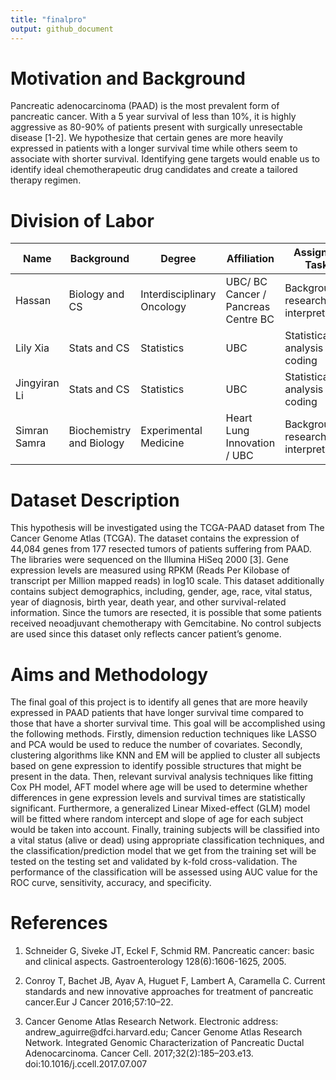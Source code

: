 ```yaml
---
title: "finalpro"
output: github_document
---
```


# **Motivation and Background**

Pancreatic adenocarcinoma (PAAD) is the most prevalent form of pancreatic cancer. With a 5 year survival of less than 10%, it is highly aggressive as 80-90% of patients present with surgically unresectable disease [1-2]. We hypothesize that certain genes are more heavily expressed in patients with a longer survival time while others seem to associate with shorter survival. Identifying gene targets would enable us to identify ideal chemotherapeutic drug candidates and create a tailored therapy regimen. 

# **Division of Labor**

| Name | Background | Degree | Affiliation | Assigned Task |
| -----| ----------| --------| ------------| ------------|
| Hassan | Biology and CS  | Interdisciplinary Oncology | UBC/ BC Cancer / Pancreas Centre BC | Background research and interpretation  |
| Lily Xia | Stats and CS | Statistics | UBC | Statistical analysis and coding |
| Jingyiran Li | Stats and CS | Statistics | UBC | Statistical analysis and coding |
|Simran Samra | Biochemistry and Biology | Experimental Medicine  | Heart Lung Innovation / UBC | Background research and interpretation |

# **Dataset Description**

This hypothesis will be investigated using the TCGA-PAAD dataset from The Cancer Genome Atlas (TCGA). The dataset contains the expression of 44,084 genes from 177 resected tumors of patients suffering from PAAD. The libraries were sequenced on the Illumina HiSeq 2000 [3]. Gene expression levels are measured using RPKM (Reads Per Kilobase of transcript per Million mapped reads) in log10 scale. This dataset additionally contains subject demographics, including, gender, age, race, vital status, year of diagnosis, birth year, death year, and other survival-related information. Since the tumors are resected, it is possible that some patients received neoadjuvant chemotherapy with Gemcitabine. No control subjects are used since this dataset only reflects cancer patient’s genome. 

# **Aims and Methodology** 

The final goal of this project is to identify all genes that are more heavily expressed in PAAD patients that have longer survival time compared to those that have a shorter survival time. This goal will be accomplished using the following methods. Firstly, dimension reduction techniques like LASSO and PCA would be used to reduce the number of covariates. Secondly, clustering algorithms like KNN and EM will be applied to cluster all subjects based on gene expression to identify possible structures that might be present in the data. Then, relevant survival analysis techniques like fitting Cox PH model, AFT model where age will be used to determine whether differences in gene expression levels and survival times are statistically significant. Furthermore, a generalized Linear Mixed-effect (GLM) model will be fitted where random intercept and slope of age for each subject would be taken into account. Finally, training subjects will be classified into a vital status (alive or dead) using appropriate classification techniques, and the classification/prediction model that we get from the training set will be tested on the testing set and validated by k-fold cross-validation. The performance of the classification will be assessed using AUC value for the ROC curve, sensitivity, accuracy, and specificity. 

# **References** 

1.  Schneider G, Siveke JT, Eckel F, Schmid RM. Pancreatic cancer: basic and clinical aspects. Gastroenterology 128(6):1606-1625, 2005.

2.  Conroy  T, Bachet  JB, Ayav  A, Huguet  F, Lambert  A, Caramella  C. Current standards and new innovative approaches for treatment of pancreatic cancer.Eur J Cancer 2016;57:10–22.

3.  Cancer Genome Atlas Research Network. Electronic address: andrew_aguirre@dfci.harvard.edu; Cancer Genome Atlas Research Network. Integrated Genomic Characterization of Pancreatic Ductal Adenocarcinoma. Cancer Cell. 2017;32(2):185–203.e13. doi:10.1016/j.ccell.2017.07.007


